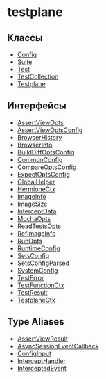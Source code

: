 # testplane

## Классы

- [Config](classes/Config.mdx)
- [Suite](classes/Suite.mdx)
- [Test](classes/Test.mdx)
- [TestCollection](classes/TestCollection.mdx)
- [Testplane](classes/Testplane.mdx)

## Интерфейсы

- [AssertViewOpts](interfaces/AssertViewOpts.mdx)
- [AssertViewOptsConfig](interfaces/AssertViewOptsConfig.mdx)
- [BrowserHistory](interfaces/BrowserHistory.mdx)
- [BrowserInfo](interfaces/BrowserInfo.mdx)
- [BuildDiffOptsConfig](interfaces/BuildDiffOptsConfig.mdx)
- [CommonConfig](interfaces/CommonConfig.mdx)
- [CompareOptsConfig](interfaces/CompareOptsConfig.mdx)
- [ExpectOptsConfig](interfaces/ExpectOptsConfig.mdx)
- [GlobalHelper](interfaces/GlobalHelper.mdx)
- [HermioneCtx](interfaces/HermioneCtx.mdx)
- [ImageInfo](interfaces/ImageInfo.mdx)
- [ImageSize](interfaces/ImageSize.mdx)
- [InterceptData](interfaces/InterceptData.mdx)
- [MochaOpts](interfaces/MochaOpts.mdx)
- [ReadTestsOpts](interfaces/ReadTestsOpts.mdx)
- [RefImageInfo](interfaces/RefImageInfo.mdx)
- [RunOpts](interfaces/RunOpts.mdx)
- [RuntimeConfig](interfaces/RuntimeConfig.mdx)
- [SetsConfig](interfaces/SetsConfig.mdx)
- [SetsConfigParsed](interfaces/SetsConfigParsed.mdx)
- [SystemConfig](interfaces/SystemConfig.mdx)
- [TestError](interfaces/TestError.mdx)
- [TestFunctionCtx](interfaces/TestFunctionCtx.mdx)
- [TestResult](interfaces/TestResult.mdx)
- [TestplaneCtx](interfaces/TestplaneCtx.mdx)

## Type Aliases

- [AssertViewResult](type-aliases/AssertViewResult.mdx)
- [AsyncSessionEventCallback](type-aliases/AsyncSessionEventCallback.mdx)
- [ConfigInput](type-aliases/ConfigInput.mdx)
- [InterceptHandler](type-aliases/InterceptHandler.mdx)
- [InterceptedEvent](type-aliases/InterceptedEvent.mdx)
